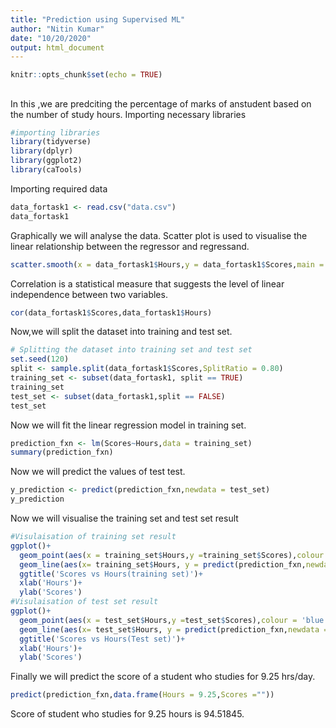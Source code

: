 ---
title: "Prediction using Supervised ML"
author: "Nitin Kumar"
date: "10/20/2020"
output: html_document
---

```{r setup, include=FALSE}
knitr::opts_chunk$set(echo = TRUE)
```

##  
In this ,we are predciting the percentage of marks of anstudent based on the number of study hours.
Importing necessary libraries




```{r cars}
#importing libraries
library(tidyverse)
library(dplyr)
library(ggplot2)
library(caTools)
```

Importing required data

```{r }
data_fortask1 <- read.csv("data.csv")
data_fortask1
```

Graphically we will analyse the data.
Scatter plot is used to visualise the linear relationship between the regressor and regressand.
```{r}
scatter.smooth(x = data_fortask1$Hours,y = data_fortask1$Scores,main = 'Scores~Hours')
```
Correlation is a statistical measure that suggests the level of linear independence between two variables.
```{r}
cor(data_fortask1$Scores,data_fortask1$Hours)
```
Now,we will split the dataset into training and test set.
```{r}
# Splitting the dataset into training set and test set
set.seed(120)
split <- sample.split(data_fortask1$Scores,SplitRatio = 0.80)
training_set <- subset(data_fortask1, split == TRUE)
training_set
test_set <- subset(data_fortask1,split == FALSE)
test_set
```
Now we will fit the linear regression model in training set.
```{r}
prediction_fxn <- lm(Scores~Hours,data = training_set)
summary(prediction_fxn)
```

Now we will predict the values of test test.
```{r}
y_prediction <- predict(prediction_fxn,newdata = test_set)
y_prediction
```
Now we will visualise the training set and test set result
```{r}
#Visulaisation of training set result
ggplot()+
  geom_point(aes(x = training_set$Hours,y =training_set$Scores),colour = 'blue')+
  geom_line(aes(x= training_set$Hours, y = predict(prediction_fxn,newdata = training_set)),colour = 'red')+
  ggtitle('Scores vs Hours(training set)')+
  xlab('Hours')+
  ylab('Scores')
#Visulaisation of test set result
ggplot()+
  geom_point(aes(x = test_set$Hours,y =test_set$Scores),colour = 'blue')+
  geom_line(aes(x= test_set$Hours, y = predict(prediction_fxn,newdata = test_set)),colour = 'red')+
  ggtitle('Scores vs Hours(Test set)')+
  xlab('Hours')+
  ylab('Scores')
```

Finally we will predict the score of a student who studies for 9.25 hrs/day.

```{r}
predict(prediction_fxn,data.frame(Hours = 9.25,Scores =""))
```

Score of student who studies for 9.25 hours is 94.51845.
